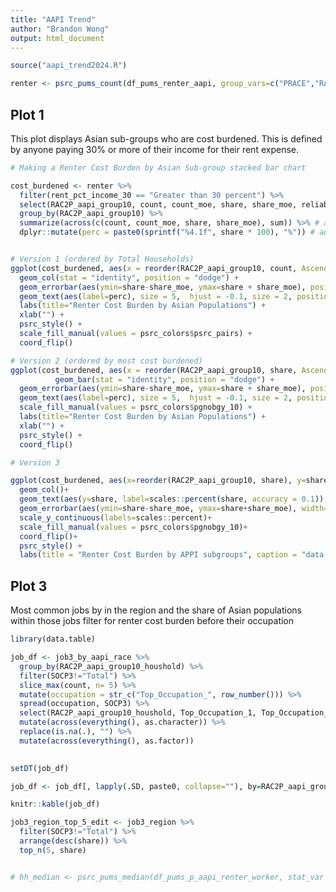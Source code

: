 ```yaml
---
title: "AAPI Trend"
author: "Brandon Wong"
output: html_document
---
```


```r
source("aapi_trend2024.R")
```


```r
renter <- psrc_pums_count(df_pums_renter_aapi, group_vars=c("PRACE","RAC2P_aapi_group10","rent_pct_income_30"), rr=TRUE)

```


## Plot 1

This plot displays Asian sub-groups who are cost burdened. This is defined by anyone paying 30% or more of their income for their rent expense.

```r
# Making a Renter Cost Burden by Asian Sub-group stacked bar chart

cost_burdened <- renter %>% 
  filter(rent_pct_income_30 == "Greater than 30 percent") %>%
  select(RAC2P_aapi_group10, count, count_moe, share, share_moe, reliability) %>% 
  group_by(RAC2P_aapi_group10) %>%
  summarize(across(c(count, count_moe, share, share_moe), sum)) %>% # aggregates all numerical values based on race
  dplyr::mutate(perc = paste0(sprintf("%4.1f", share * 100), "%")) # adds a percentage column to the cost burdened share


# Version 1 (ordered by Total Households)
ggplot(cost_burdened, aes(x = reorder(RAC2P_aapi_group10, count, Ascending=TRUE), y=share, fill=RAC2P_aapi_group10, label = round(share, 2))) + 
  geom_col(stat = "identity", position = "dodge") +
  geom_errorbar(aes(ymin=share-share_moe, ymax=share + share_moe), position = "dodge") +
  geom_text(aes(label=perc), size = 5,  hjust = -0.1, size = 2, position = position_dodge(width = 1)) +
  labs(title="Renter Cost Burden by Asian Populations") +
  xlab("") +
  psrc_style() +
  scale_fill_manual(values = psrc_colors$psrc_pairs) +
  coord_flip()

# Version 2 (ordered by most cost burdened)
ggplot(cost_burdened, aes(x = reorder(RAC2P_aapi_group10, share, Ascending=TRUE), y=share, fill=RAC2P_aapi_group10, label = round(share, 2))) + 
          geom_bar(stat = "identity", position = "dodge") +
  geom_errorbar(aes(ymin=share-share_moe, ymax=share + share_moe), position = "dodge") +
  geom_text(aes(label=perc), size = 5,  hjust = -0.1, size = 2, position = position_dodge(width = 1)) +
  scale_fill_manual(values = psrc_colors$pgnobgy_10) +
  labs(title="Renter Cost Burden by Asian Populations") +
  xlab("") +
  psrc_style() +
  coord_flip()

# Version 3

ggplot(cost_burdened, aes(x=reorder(RAC2P_aapi_group10, share), y=share, fill=RAC2P_aapi_group10)) +
  geom_col()+
  geom_text(aes(y=share, label=scales::percent(share, accuracy = 0.1)), size = 5, hjust=-0.5)+
  geom_errorbar(aes(ymin=share-share_moe, ymax=share+share_moe), width=0.2) +
  scale_y_continuous(labels=scales::percent)+
  scale_fill_manual(values = psrc_colors$pgnobgy_10)+
  coord_flip()+
  psrc_style() +
  labs(title = "Renter Cost Burden by APPI subgroups", caption = "data: AAPI Renter households by householder race", x="AAPI subgroups")
```

## Plot 3
Most common jobs by in the region and the share of Asian populations within those jobs
filter for renter cost burden before their occupation

```r

library(data.table)

job_df <- job3_by_aapi_race %>% 
  group_by(RAC2P_aapi_group10_houshold) %>% 
  filter(SOCP3!="Total") %>%
  slice_max(count, n= 5) %>%
  mutate(occupation = str_c("Top_Occupation_", row_number())) %>% 
  spread(occupation, SOCP3) %>% 
  select(RAC2P_aapi_group10_houshold, Top_Occupation_1, Top_Occupation_2, Top_Occupation_3, Top_Occupation_4, Top_Occupation_5) %>%
  mutate(across(everything(), as.character)) %>% 
  replace(is.na(.), "") %>% 
  mutate(across(everything(), as.factor))
  

setDT(job_df)

job_df <- job_df[, lapply(.SD, paste0, collapse=""), by=RAC2P_aapi_group10_houshold]

knitr::kable(job_df)

job3_region_top_5_edit <- job3_region %>%
  filter(SOCP3!="Total") %>%
  arrange(desc(share)) %>%
  top_n(5, share)


# hh_median <- psrc_pums_median(df_pums_p_aapi_renter_worker, stat_var = "HINCP", group_vars=c("PRACE","RAC2P_aapi_group10","rent_pct_income_30"))

```


